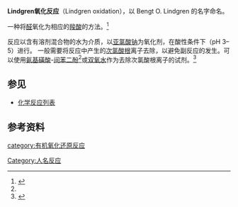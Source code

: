 '''Lindgren氧化反应'''（Lindgren oxidation），以 Bengt O. Lindgren 的名字命名。

一种将[[醛|醛]]氧化为相应的[[羧酸|羧酸]]的方法。<ref name="Lind">{{cite journal en| doi = 10.3891/acta.chem.scand.27-0888 | title = Preparation of Carboxylic Acids from Aldehydes (Including Hydroxylated Benzaldehydes) by Oxidation with Chlorite | year = 1973 | author = Lindgren, Bengt O. | journal = Acta Chemica Scandinavica | volume = 27 | pages = 888}}</ref>

反应以含有溶剂混合物的水为介质，以[[亚氯酸钠|亚氯酸钠]]为氧化剂，在酸性条件下（pH 3–5）进行。 一般需要将反应中产生的[[次氯酸根|次氯酸根]]离子去除，以避免副反应的发生。可以使用[[氨基磺酸|氨基磺酸]]-[[间苯二酚|间苯二酚]]<ref name="Lind"/>或[[双氧水|双氧水]]作为去除次氯酸根离子的试剂。<ref>{{cite journal | doi = 10.1021/jo00354a037 | title = Selective oxidation of aldehydes to carboxylic acids with sodium chlorite-hydrogen peroxide | year = 1986 | author = Enrico Dalcanale; Fernando Montanari | journal = The Journal of Organic Chemistry | volume = 51 | pages = 567}}</ref>

==参见==
*[[化学反应列表|化学反应列表]]

==参考资料==
{{Reflist}}

[[category:有机氧化还原反应|category:有机氧化还原反应]]
[[Category:人名反应|Category:人名反应]]